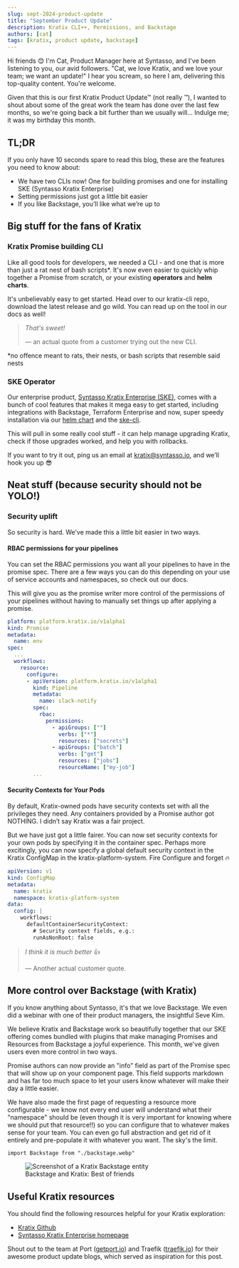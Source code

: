 ```yaml
---
slug: sept-2024-product-update
title: "September Product Update"
description: Kratix CLI++, Permissions, and Backstage
authors: [cat]
tags: [kratix, product update, backstage]
---
```



Hi friends 😊 I'm Cat, Product Manager here at Syntasso, and I've been listening
to you, our avid followers. "Cat, we love Kratix, and we love your team; we want
an update!" I hear you scream, so here I am, delivering this top-quality
content. You're welcome.

Given that this is our first Kratix Product Update™ (not really ™), I wanted to
shout about some of the great work the team has done over the last few months,
so we're going back a bit further than we usually will… Indulge me; it was my
birthday this month.

## TL;DR

<ReactPlayer width="100%" playsinline wrapper="p" controls={false} height={200} playing={true} muted={true} loop={true} url="https://media0.giphy.com/media/Emg9qPKR5hquI/giphy.mp4" />

If you only have 10 seconds spare to read this blog, these are the features you
need to know about:

* We have two CLIs now! One for building promises and one for installing SKE (Syntasso Kratix Enterprise)
* Setting permissions just got a little bit easier
* If you like Backstage, you’ll like what we’re up to

<!-- truncate -->

## Big stuff for the fans of Kratix

<ReactPlayer width="100%" playsinline height={200} playing={true} muted={true} loop={true} url="https://media0.giphy.com/media/yGEbmgiCJYu3u/giphy.mp4" />

### Kratix Promise building CLI

Like all good tools for developers, we needed a CLI - and one that is more than
just a rat nest of bash scripts*. It's now even easier to quickly whip together
a Promise from scratch, or your existing **operators** and **helm charts**.


It's unbelievably easy to get started. Head over to our kratix-cli repo,
download the latest release and go wild. You can read up on the tool in our docs
as well!


<p align="center">
<ReactPlayer wrapper="span" controls url={CLIDemo} />
</p>

> _That's sweet!_
>
> — an actual quote from a customer trying out the new CLI.


*no offence meant to rats, their nests, or bash scripts that resemble said nests


### SKE Operator

Our enterprise product, [Syntasso Kratix Enterprise
(SKE)](https://www.syntasso.io/pricing), comes with a bunch of cool features
that makes it mega easy to get started, including integrations with Backstage,
Terraform Enterprise and now, super speedy installation via our [helm
chart](https://docs.kratix.io/ske/kratix/installation/via-helm) and the
[ske-cli](https://docs.kratix.io/ske/kratix/installation/via-ske-cli).

This will pull in some really cool stuff - it can help manage  upgrading Kratix,
check if those upgrades worked, and help you with rollbacks.

If you want to try it out, ping us an email at kratix@syntasso.io, and we’ll
hook you up 😎


<ReactPlayer wrapper="span" muted={true} controls url={SKECli} />

## Neat stuff (because security should not be YOLO!)

<ReactPlayer width="100%" playsinline height={200} playing={true} muted={true} loop={true} url="https://media4.giphy.com/media/HHWdyVKaKJfI8qqJKU/giphy.mp4" />

### Security uplift

So security is hard. We’ve made this a little bit easier in two ways.

#### RBAC permissions for your pipelines

You can set the RBAC permissions you want all your pipelines to have in the promise spec. There are a few ways you can do this depending on your use of service accounts and namespaces, so check out our docs.

This will give you as the promise writer more control of the permissions of your pipelines without having to manually set things up after applying a promise.

```yaml
platform: platform.kratix.io/v1alpha1
kind: Promise
metadata:
  name: env
spec:
  ...
  workflows:
    resource:
      configure:
      - apiVersion: platform.kratix.io/v1alpha1
        kind: Pipeline
        metadata:
          name: slack-notify
        spec:
          rbac:
            permissions:
              - apiGroups: [""]
                verbs: ["*"]
                resources: ["secrets"]
              - apiGroups: ["batch"]
                verbs: ["get"]
                resources: ["jobs"]
                resourceName: ["my-job"]
        ...
```

#### Security Contexts for Your Pods

By default, Kratix-owned pods have security contexts set with all the privileges they need. Any containers provided by a Promise author got NOTHING. I didn’t say Kratix was a fair project.

But we have just got a little fairer. You can now set security contexts for your own pods by specifying it in the container spec. Perhaps more excitingly, you can now specify a global default security context in the Kratix ConfigMap in the kratix-platform-system. Fire Configure and forget 🔥

```yaml
apiVersion: v1
kind: ConfigMap
metadata:
  name: kratix
  namespace: kratix-platform-system
data:
  config: |
    workflows:
      defaultContainerSecurityContext:
        # Security context fields, e.g.:
        runAsNonRoot: false
```

> _I think it is much better_ 👍
>
> — Another actual customer quote.

## More control over Backstage (with Kratix)

If you know anything about Syntasso, it's that we love Backstage. We even did a
webinar with one of their product managers, the insightful Seve Kim.

We believe Kratix and Backstage work so beautifully together that our SKE
offering comes bundled with plugins that make managing Promises and Resources
from Backstage a joyful experience. This month, we've given users even more
control in two ways.

Promise authors can now provide an "info" field as part of the Promise spec that
will show up on your component page. This field supports markdown and has far
too much space to let your users know whatever will make their day a little
easier.

We have also made the first page of requesting a resource more configurable - we
know not every end user will understand what their "namespace" should be (even
though it is very important for knowing where we should put that resource!!) so
you can configure that to whatever makes sense for your team. You can even go
full abstraction and get rid of it entirely and pre-populate it with whatever
you want. The sky's the limit.

```mdx-code-block
import Backstage from "./backstage.webp"
```

<figure className="diagram">
  <img className="large" src={Backstage} alt="Screenshot of a Kratix Backstage entity" />

  <figcaption>Backstage and Kratix: Best of friends</figcaption>
</figure>

## Useful Kratix resources
You should find the following resources helpful for your Kratix exploration:

* [Kratix Github](https://github.com/syntasso/kratix)
* [Syntasso Kratix Enterprise homepage](https://www.syntasso.io/)

Shout out to the team at Port ([getport.io](http://getport.io/)) and Traefik
([traefik.io](http://traefik.io/)) for their awesome product update blogs, which
served as inspiration for this post.


